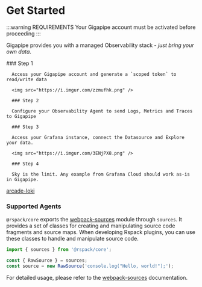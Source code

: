 
# Get Started

:::warning REQUIREMENTS
Your Gigapipe account must be activated before proceeding
:::

Gigapipe provides you with a managed Observability stack - _just bring your own data_.

<Steps>
      ### Step 1

      Access your Gigapipe account and generate a `scoped token` to read/write data

      <img src="https://i.imgur.com/zzmufhk.png" />

      ### Step 2

      Configure your Observability Agent to send Logs, Metrics and Traces to Gigapipe

      ### Step 3

      Access your Grafana instance, connect the Datasource and Explore your data.

      <img src="https://i.imgur.com/3ENjPX8.png" />

      ### Step 4

      Sky is the limit. Any example from Grafana Cloud should work as-is in Gigapipe.

[arcade-loki](https://demo.arcade.software/GKaq4SJRBPYyCZgoWBoM?embed ':include :type=iframe width=100% height=550px border=0')


</Steps>

### Supported Agents

`@rspack/core` exports the [webpack-sources](https://github.com/webpack/webpack-sources) module through `sources`. It provides a set of classes for creating and manipulating source code fragments and source maps. When developing Rspack plugins, you can use these classes to handle and manipulate source code.

```js
import { sources } from '@rspack/core';

const { RawSource } = sources;
const source = new RawSource('console.log("Hello, world!");');
```

For detailed usage, please refer to the [webpack-sources](https://github.com/webpack/webpack-sources) documentation.
